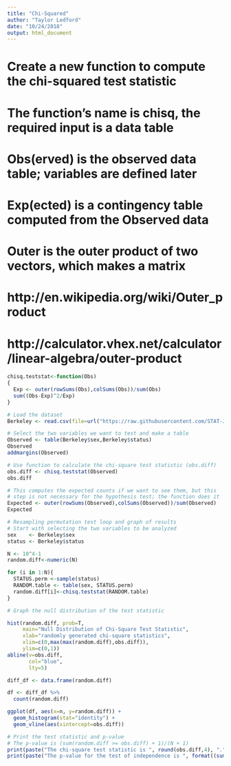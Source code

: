 ```yaml
---
title: "Chi-Squared"
author: "Taylor Ledford"
date: "10/24/2018"
output: html_document
---
```


# Create a new function to compute the chi-squared test statistic
# The function's name is chisq, the required input is a data table 
# Obs(erved) is the observed data table; variables are defined later
# Exp(ected) is a contingency table computed from the Observed data
# Outer is the outer product of two vectors, which makes a matrix
# http://en.wikipedia.org/wiki/Outer_product
# http://calculator.vhex.net/calculator/linear-algebra/outer-product
```r
chisq.teststat<-function(Obs)
{ 
  Exp <- outer(rowSums(Obs),colSums(Obs))/sum(Obs)
  sum((Obs-Exp)^2/Exp)
}

# Load the dataset
Berkeley <- read.csv(file=url("https://raw.githubusercontent.com/STAT-JET-ASU/Datasets/master/Instructor/berkeley.csv"))

# Select the two variables we want to test and make a table
Observed <- table(Berkeley$sex,Berkeley$status)
Observed
addmargins(Observed)

# Use function to calculate the chi-square test statistic (obs.diff)
obs.diff <- chisq.teststat(Observed)
obs.diff 

# This computes the expected counts if we want to see them, but this
# step is not necessary for the hypothesis test; the function does it
Expected <- outer(rowSums(Observed),colSums(Observed))/sum(Observed)
Expected

# Resampling permutation test loop and graph of results
# Start with selecting the two variables to be analyzed
sex    <- Berkeley$sex
status <- Berkeley$status

N <- 10^4-1
random.diff<-numeric(N)

for (i in 1:N){
  STATUS.perm <-sample(status)
  RANDOM.table <- table(sex, STATUS.perm)
  random.diff[i]<-chisq.teststat(RANDOM.table)
}

# Graph the null distribution of the test statistic

hist(random.diff, prob=T,
     main="Null Distribution of Chi-Square Test Statistic",
     xlab="randomly generated chi-square statistics", 
     xlim=c(0,max(max(random.diff),obs.diff)),
     ylim=c(0,1))
abline(v=obs.diff,
       col="blue",
       lty=5)  

diff_df <- data.frame(random.diff)

df <- diff_df %>%
  count(random.diff)

ggplot(df, aes(x=n, y=random.diff)) +
  geom_histogram(stat="identity") +
  geom_vline(aes(xintercept=obs.diff))

# Print the test statistic and p-value
# The p-value is (sum(random.diff >= obs.diff) + 1)/(N + 1) 
print(paste("The chi-square test statistic is ", round(obs.diff,4), ".", sep=""),quote=F)
print(paste("The p-value for the test of independence is ", format((sum(random.diff >= obs.diff) + 1)/(N + 1),scientific=F), ".", sep=""),quote=F)
```